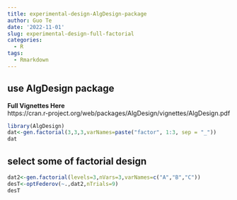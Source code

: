 ```yaml
---
title: experimental-design-AlgDesign-package
author: Guo Te
date: '2022-11-01'
slug: experimental-design-full-factorial
categories:
  - R
tags:
  - Rmarkdown
---
```


## use AlgDesign package
**Full Vignettes Here**  
https://cran.r-project.org/web/packages/AlgDesign/vignettes/AlgDesign.pdf

```r
library(AlgDesign)
dat<-gen.factorial(3,3,3,varNames=paste("factor", 1:3, sep = "_"))
dat
```
## select some of factorial design
```r
dat2<-gen.factorial(levels=3,nVars=3,varNames=c("A","B","C"))
desT<-optFederov(~.,dat2,nTrials=9)
desT
```

